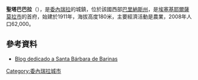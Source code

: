 {{Coord|7|48|59|N|71|10|41|W|display=title}}

'''聖塔巴巴拉'''（{{lang-es|Santa Bárbara}}），是[[委內瑞拉|委內瑞拉]]的城鎮，位於該國西部[[巴里納斯州|巴里納斯州]]，是[[埃塞基耶爾薩莫拉市|埃塞基耶爾薩莫拉市]]的首府，始建於1911年，海拔高度180米，主要經濟活動是農業，2008年人口62,000。

==參考資料==
* [http://santabarbaradebarinas.blogspot.com/ Blog dedicado a Santa Bárbara de Barinas] {{Wayback|url=http://santabarbaradebarinas.blogspot.com/ |date=20200224124939 }}

{{Venezuela-geo-stub}}
[[Category:委內瑞拉城市|Category:委內瑞拉城市]]